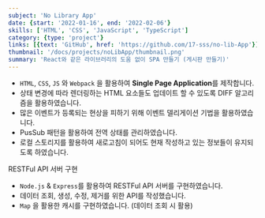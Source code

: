 ```yaml
---
subject: 'No Library App'
date: {start: '2022-01-16', end: '2022-02-06'}
skills: ['HTML', 'CSS', 'JavaScript', 'TypeScript']
category: {type: 'project'}
links: [{text: 'GitHub', href: 'https://github.com/17-sss/no-lib-App'}]
thumbnail: '/docs/projects/noLibApp/thumbnail.png'
summary: 'React와 같은 라이브러리의 도움 없이 SPA 만들기 (게시판 만들기)'
---
```


- `HTML`, `CSS`, `JS` 와 `Webpack` 을 활용하여 **Single Page Application**를 제작합니다.
- 상태 변경에 따라 렌더링하는 HTML 요소들도 업데이트 할 수 있도록 DIFF 알고리즘을 활용하였습니다.
- 많은 이벤트가 등록되는 현상을 피하기 위해 이벤트 델리게이션 기법을 활용하였습니다.
- PusSub 패턴을 활용하여 전역 상태를 관리하였습니다.
- 로컬 스토리지를 활용하여 새로고침이 되어도 현재 작성하고 있는 정보들이 유지되도록 하였습니다.

<Typography variant="h6">RESTFul API 서버 구현</Typography>

- `Node.js` & `Express`를 활용하여 RESTFul API 서버를 구현하였습니다.
- 데이터 조회, 생성, 수정, 제거를 위한 API를 작성했습니다.
- `Map` 을 활용한 캐시를 구현하였습니다. (데이터 조회 시 활용)